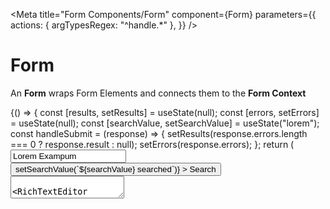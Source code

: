 
<Meta
  title="Form Components/Form"
  component={Form}
  parameters={{
    actions: { argTypesRegex: "^handle.*" },
  }}
/>

# Form

An **Form** wraps Form Elements and connects them to the **Form Context**

<Canvas>
  <Story name="Example">
    {() => {
      const [results, setResults] = useState(null);
      const [errors, setErrors] = useState(null);
      const [searchValue, setSearchValue] = useState("lorem");
      const handleSubmit = (response) => {
        setResults(response.errors.length === 0 ? response.result : null);
        setErrors(response.errors);
      };
      return (
        <Form onSubmit={handleSubmit}>
          <Input
            name="example"
            id="example"
            label="Input"
            type="text"
            value="Lorem Exampum"
            onChange={action("Input changed")}
            required
          />
          <FormElementWrapper label="Input With Button" id="example2" flex>
            <InputComponent
              name="example2"
              id="example2"
              type="text"
              value={searchValue}
              withButton
            />
            <Button
              withInput
              display="inlineBlock"
              onClick={() => setSearchValue(`${searchValue} searched`)}
            >
              Search
            </Button>
          </FormElementWrapper>
          <Textarea
            name="textarea"
            id="textarea"
            value="Lorem Ipsum"
            required
            label="Textarea"
          />
          <RichTextEditor
            name="richTextEditor"
            value="<p>Lorem Ipsum</p>"
            required
            label="Rich Text Editor"
          />
          <Select
            name="singleSelect"
            label="Select"
            type="text"
            label="Lorem"
            value="ipsum"
            onChange={action("value changed")}
            options={[
              { displayName: "Lorem", value: "lorem" },
              { displayName: "Ipsum", value: "ipsum" },
            ]}
          />
          <Checkbox
            name="checkboxEx"
            id="checkboxEx1"
            label="Lorem Checkum"
            value="Lorem Checkum"
            inline
          />
          <Checkbox
            name="checkboxEx"
            id="checkboxEx2"
            label="Ipsum Checkum"
            value="Ipsum Checkum"
            inline
          />
          <RadioGroup label="Radio Groups" required name="radioEx">
            <Radio
              name="radioEx"
              id="radioEx1"
              label="Lorem Radio"
              value="Lorem Radio"
              inline
            />
            <Radio
              name="radioEx"
              id="radioEx2"
              label="Ipsum Radio"
              value="Ipsum Radio"
              inline
            />
          </RadioGroup>
          <Button type="submit">Submit</Button>
          {results && (
            <div>
              <h2>Form Output</h2>
              <ul>
                {Object.keys(results).map((name) => (
                  <li key={name}>
                    {name} - {results[name].value}
                  </li>
                ))}
              </ul>
            </div>
          )}
          {errors && errors.length > 0 && (
            <div>
              <h2>Errors</h2>
              <ul>
                {errors.map((error) => (
                  <li key={error}>{error}</li>
                ))}
              </ul>
            </div>
          )}
        </Form>
      );
    }}
  </Story>
</Canvas>

## Properties

<ArgsTable story="Example" />
